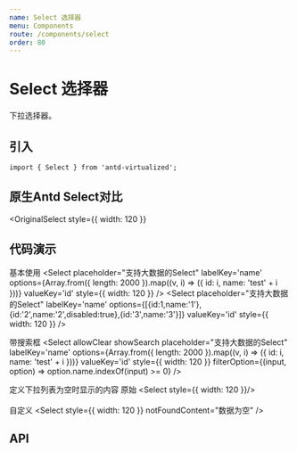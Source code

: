 ```yaml
---
name: Select 选择器
menu: Components
route: /components/select
order: 80
---
```



# Select 选择器

下拉选择器。

## 引入

```
import { Select } from 'antd-virtualized';
```
## 原生Antd Select对比

<OriginalSelect
  style={{ width: 120 }}
>
</OriginalSelect>

## 代码演示

基本使用
<Playground>
<Select
  placeholder="支持大数据的Select"
  labelKey='name'
  options={Array.from({ length: 2000 }).map((v, i) => ({ id: i, name: 'test' + i }))}
  valueKey='id'
  style={{ width: 120 }}
/>
<Select
  placeholder="支持大数据的Select"
  labelKey='name'
  options={[{id:1,name:'1'},{id:'2',name:'2',disabled:true},{id:'3',name:'3'}]}
  valueKey='id'
  style={{ width: 120 }}
/>
</Playground>

带搜索框
<Playground>
<Select
  allowClear
  showSearch
  placeholder="支持大数据的Select"
  labelKey='name'
  options={Array.from({ length: 2000 }).map((v, i) => ({ id: i, name: 'test' + i }))}
  valueKey='id'
  style={{ width: 120 }}
  filterOption={(input, option) => option.name.indexOf(input) >= 0}
/>
</Playground>

定义下拉列表为空时显示的内容
<Playground>
原始
<Select style={{ width: 120 }}/>
<br/><br/>
自定义 
<Select
  style={{ width: 120 }}
  notFoundContent="数据为空"
/>
</Playground>




## API

<Props of={Select} />